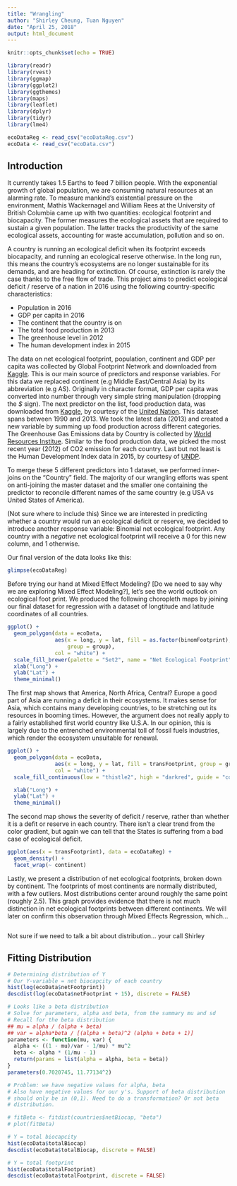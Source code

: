 ```yaml
---
title: "Wrangling"
author: "Shirley Cheung, Tuan Nguyen"
date: "April 25, 2018"
output: html_document
---
```


```r
knitr::opts_chunk$set(echo = TRUE)
```

```r
library(readr)
library(rvest)
library(ggmap)
library(ggplot2)
library(ggthemes)
library(maps)
library(leaflet)
library(dplyr)
library(tidyr)
library(lme4)

ecoDataReg <- read_csv("ecoDataReg.csv")
ecoData <- read_csv("ecoData.csv")
```

## Introduction 
It currently takes 1.5 Earths to feed 7 billion people. With the exponential growth of global population, we are consuming natural resources at an alarming rate. To measure mankind's existential pressure on the environment, Mathis Wackernagel and William Rees at the University of British Columbia came up with two quantities: ecological footprint and biocapacity. The former measures the ecological assets that are required to sustain a given population. The latter tracks the productivity of the same ecological assets, accounting for waste accumulation, pollution and so on.

A country is running an ecological deficit when its footprint exceeds biocapacity, and running an ecological reserve otherwise. In the long run, this means the country's ecosystems are no longer sustainable for its demands, and are heading for extinction. Of course, extinction is rarely the case thanks to the free flow of trade. This project aims to predict ecological deficit / reserve of a nation in 2016 using the following country-specific characteristics:

* Population in 2016
* GDP per capita in 2016
* The continent that the country is on 
* The total food production in 2013
* The greenhouse level in 2012
* The human development index in 2015

The data on net ecological footprint, population, continent and GDP per capita was collected by Global Footprint Network and downloaded from [Kaggle](https://www.kaggle.com/footprintnetwork/ecological-footprint). This is our main source of predictors and response variables. For this data we replaced continent (e.g Middle East/Central Asia) by its abbreviation (e.g AS). Originally in character format, GDP per capita was converted into number through very simple string manipulation (dropping the *$* sign). The next predictor on the list, food production data, was downloaded from [Kaggle](https://www.kaggle.com/unitednations/global-food-agriculture-statistics/data), by courtesy of the [United Nation](http://data.un.org/Explorer.aspx). This dataset spans between 1990 and 2013. We took the latest data (2013) and created a new variable by summing up food production across different categories. The Greenhouse Gas Emissions data by Country is collected by [World Resources Institue](http://www.wri.org/resources/data-sets/cait-country-greenhouse-gas-emissions-data). Similar to the food production data, we picked the most recent year (2012) of CO2 emission for each country. Last but not least is the Human Development Index data in 2015, by courtesy of [UNDP](http://hdr.undp.org/en/data). 

To merge these 5 different predictors into 1 dataset, we performed inner-joins on the "Country" field. The majority of our wrangling efforts was spent on anti-joining the master dataset and the smaller one containing the predictor to reconcile different names of the same country (e.g USA vs United States of America).  

(Not sure where to include this) Since we are interested in predicting whether a country would run an ecological deficit or reserve, we decided to introduce another response variable: Binomial net ecological footprint. Any country with a *negative* net ecological footprint will receive a 0 for this new column, and 1 otherwise. 

Our final version of the data looks like this: 

```r
glimpse(ecoDataReg)
```

Before trying our hand at Mixed Effect Modeling? [Do we need to say why we are exploring Mixed Effect Modeling?], let's see the world outlook on ecological foot print. We produced the following choropleth maps by joining our final dataset for regression with a dataset of longtitude and latitude coordinates of all countries. 

```r
ggplot() + 
  geom_polygon(data = ecoData, 
               aes(x = long, y = lat, fill = as.factor(binomFootprint), 
                   group = group),
               col = "white") +
  scale_fill_brewer(palette = "Set2", name = "Net Ecological Footprint", labels = c("Deficit", "Reserve")) +
  xlab("Long") +
  ylab("Lat") +
  theme_minimal()
```

The first map shows that America, North Africa, Central? Europe a good part of Asia are running a deficit in their ecosystems. It makes sense for Asia, which contains many developing countries, to be stretching out its resources in booming times. However, the argument does not really apply to a fairly established first world country like U.S.A. In our opinion, this is largely due to the entrenched environmental toll of fossil fuels industries, which render the ecosystem unsuitable for renewal. 

```r
ggplot() + 
  geom_polygon(data = ecoData, 
               aes(x = long, y = lat, fill = transFootprint, group = group),
               col = "white") +
  scale_fill_continuous(low = "thistle2", high = "darkred", guide = "colorbar", na.value = "white", name = "Net Ecological Footprint") +

  xlab("Long") +
  ylab("Lat") +
  theme_minimal()
```

The second map shows the severity of deficit / reserve, rather than whether it is a defit or reserve in each country. There isn't a clear trend from the color gradient, but again we can tell that the States is suffering from a bad case of ecological deficit.

```r
ggplot(aes(x = transFootprint), data = ecoDataReg) + 
  geom_density() + 
  facet_wrap(~ continent)
```

Lastly, we present a distribution of net ecological footprints, broken down by continent. The footprints of most continents are normally distributed, with a few outliers. Most distributions center around roughly the same point (roughly 2.5). This graph provides evidence that there is not much distinction in net ecological footprints between different continents. We will later on confirm this observation through Mixed Effects Regression, which...

```r

```

Not sure if we need to talk a bit about distribution... your call Shirley

## Fitting Distribution
```r
# Determining distribution of Y
# Our Y-variable = net biocapcity of each country
hist(log(ecoData$netFootprint))
descdist(log(ecoData$netFootprint + 15), discrete = FALSE)

# Looks like a beta distribution 
# Solve for parameters, alpha and beta, from the summary mu and sd
# Recall for the beta distribution
## mu = alpha / (alpha + beta)
## var = alpha*beta / [(alpha + beta)^2 (alpha + beta + 1)]
parameters <- function(mu, var) {
  alpha <- ((1 - mu)/var - 1/mu) * mu^2
  beta <- alpha * (1/mu - 1)
  return(params = list(alpha = alpha, beta = beta))
}
parameters(0.7020745, 11.77134^2)

# Problem: we have negative values for alpha, beta
# Also have negative values for our y's. Support of beta distribution
# should only be in (0,1). Need to do a transformation? Or not beta
# distribution. 

# fitBeta <- fitdist(countries$netBiocap, "beta")
# plot(fitBeta)

# Y = total biocapcity
hist(ecoData$totalBiocap)
descdist(ecoData$totalBiocap, discrete = FALSE)

# Y = total footprint
hist(ecoData$totalFootprint)
descdist(ecoData$totalFootprint, discrete = FALSE)
```

